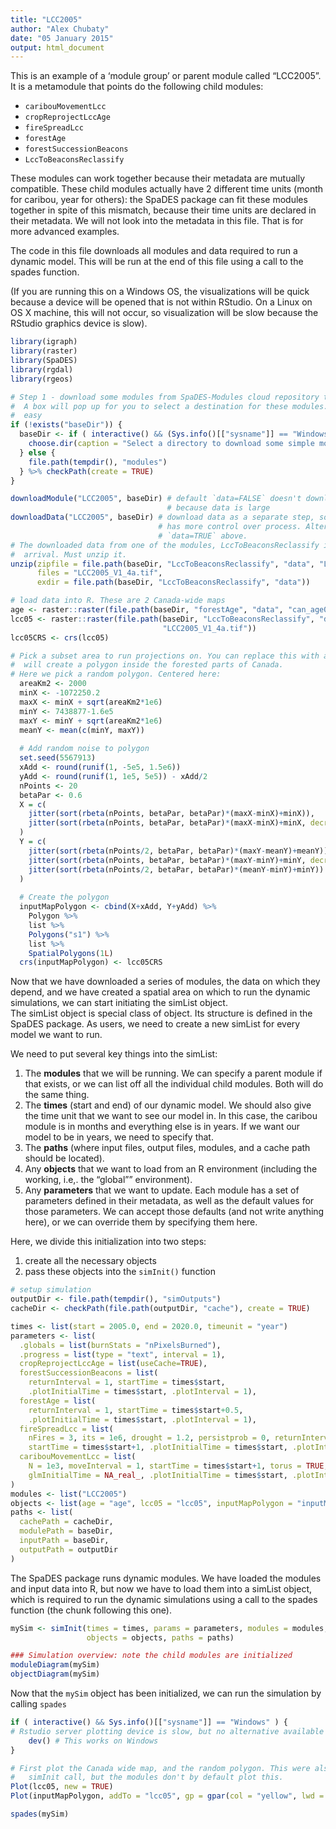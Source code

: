 ```yaml
---
title: "LCC2005"
author: "Alex Chubaty"
date: "05 January 2015"
output: html_document
---
```


This is an example of a 'module group' or parent module called "LCC2005". 
It is a metamodule that points do the following child modules:

- `caribouMovementLcc`
- `cropReprojectLccAge`
- `fireSpreadLcc`
- `forestAge`
- `forestSuccessionBeacons`
- `LccToBeaconsReclassify`

These modules can work together because their metadata are mutually compatible. 
These child modules actually have 2 different time units (month for caribou, year for others): the SpaDES package can fit these modules together in spite of this mismatch, because their time 
units are declared in their metadata. We will not look into the metadata in this file. That is for more advanced examples.

The code in this file downloads all modules and data required to run a dynamic model. 
This will be run at the end of this file using a call to the spades function.

(If you are running this on a Windows OS, the visualizations will be quick because a device will be opened that is not within RStudio.
On a Linux on OS X machine, this will not occur, so visualization will be slow because the RStudio graphics device is slow).

```r
library(igraph)
library(raster)
library(SpaDES)
library(rgdal)
library(rgeos)

# Step 1 - download some modules from SpaDES-Modules cloud repository to your computer
#  A box will pop up for you to select a destination for these modules. It should be
#  easy
if (!exists("baseDir")) {
  baseDir <- if ( interactive() && (Sys.info()[["sysname"]] == "Windows") ) {
    choose.dir(caption = "Select a directory to download some simple modules and data")
  } else {
    file.path(tempdir(), "modules")
  } %>% checkPath(create = TRUE)
}

downloadModule("LCC2005", baseDir) # default `data=FALSE` doesn't download data, 
                                   # because data is large
downloadData("LCC2005", baseDir) # download data as a separate step, solely so user 
                                 # has more control over process. Alternatively, use 
                                 # `data=TRUE` above.
# The downloaded data from one of the modules, LccToBeaconsReclassify is zipped upon 
#  arrival. Must unzip it.
unzip(zipfile = file.path(baseDir, "LccToBeaconsReclassify", "data", "LandCoverOfCanada2005_V1_4.zip"),
      files = "LCC2005_V1_4a.tif",
      exdir = file.path(baseDir, "LccToBeaconsReclassify", "data"))
```



```r
# load data into R. These are 2 Canada-wide maps
age <- raster::raster(file.path(baseDir, "forestAge", "data", "can_age04_1km.tif"))
lcc05 <- raster::raster(file.path(baseDir, "LccToBeaconsReclassify", "data",
                                  "LCC2005_V1_4a.tif"))
lcc05CRS <- crs(lcc05)

# Pick a subset area to run projections on. You can replace this with anything that 
#  will create a polygon inside the forested parts of Canada.
# Here we pick a random polygon. Centered here:
  areaKm2 <- 2000
  minX <- -1072250.2
  maxX <- minX + sqrt(areaKm2*1e6)
  minY <- 7438877-1.6e5
  maxY <- minY + sqrt(areaKm2*1e6)
  meanY <- mean(c(minY, maxY))
  
  # Add random noise to polygon
  set.seed(5567913)
  xAdd <- round(runif(1, -5e5, 1.5e6))
  yAdd <- round(runif(1, 1e5, 5e5)) - xAdd/2
  nPoints <- 20
  betaPar <- 0.6
  X = c(
    jitter(sort(rbeta(nPoints, betaPar, betaPar)*(maxX-minX)+minX)),
    jitter(sort(rbeta(nPoints, betaPar, betaPar)*(maxX-minX)+minX, decreasing = TRUE))
  )
  Y = c(
    jitter(sort(rbeta(nPoints/2, betaPar, betaPar)*(maxY-meanY)+meanY)),
    jitter(sort(rbeta(nPoints, betaPar, betaPar)*(maxY-minY)+minY, decreasing = TRUE)),
    jitter(sort(rbeta(nPoints/2, betaPar, betaPar)*(meanY-minY)+minY))
  )
  
  # Create the polygon
  inputMapPolygon <- cbind(X+xAdd, Y+yAdd) %>% 
    Polygon %>%
    list %>%
    Polygons("s1") %>%
    list %>%
    SpatialPolygons(1L)
  crs(inputMapPolygon) <- lcc05CRS
```

Now that we have downloaded a series of modules, the data on which they depend, and we have created a spatial area on which to run the dynamic simulations, we can start initiating the simList object.  
The simList object is special class of object. Its structure is defined in the SpaDES package. 
As users, we need to create a new simList for every model we want to run. 

We need to put several key things into the simList:

1. The **modules** that we will be running. We can specify a parent module if that exists, or we can list off all the individual child modules. Both will do the same thing.
2. The **times** (start and end) of our dynamic model. We should also give the time unit that we want to see our model in. In this case, the caribou module is in months and everything else is in years. If we want our model to be in years, we need to specify that.
3. The **paths** (where input files, output files, modules, and a cache path should be located).
4. Any **objects** that we want to load from an R environment (including the working, i.e,. the "global"" environment).
5. Any **parameters** that we want to update. Each module has a set of parameters defined in their metadata, as well as the default values for those parameters. We can accept those defaults (and not write anything here), or we can override them by specifying them here.

Here, we divide this initialization into two steps:

1. create all the necessary objects
2. pass these objects into the `simInit()` function

```r
# setup simulation
outputDir <- file.path(tempdir(), "simOutputs")
cacheDir <- checkPath(file.path(outputDir, "cache"), create = TRUE)

times <- list(start = 2005.0, end = 2020.0, timeunit = "year")
parameters <- list(
  .globals = list(burnStats = "nPixelsBurned"),
  .progress = list(type = "text", interval = 1),
  cropReprojectLccAge = list(useCache=TRUE),
  forestSuccessionBeacons = list(
    returnInterval = 1, startTime = times$start,
    .plotInitialTime = times$start, .plotInterval = 1),
  forestAge = list(
    returnInterval = 1, startTime = times$start+0.5,
    .plotInitialTime = times$start, .plotInterval = 1),
  fireSpreadLcc = list(
    nFires = 3, its = 1e6, drought = 1.2, persistprob = 0, returnInterval = 1,
    startTime = times$start+1, .plotInitialTime = times$start, .plotInterval = 1),
  caribouMovementLcc = list(
    N = 1e3, moveInterval = 1, startTime = times$start+1, torus = TRUE,
    glmInitialTime = NA_real_, .plotInitialTime = times$start, .plotInterval = 1)
)
modules <- list("LCC2005")
objects <- list(age = "age", lcc05 = "lcc05", inputMapPolygon = "inputMapPolygon")
paths <- list(
  cachePath = cacheDir,
  modulePath = baseDir,
  inputPath = baseDir,
  outputPath = outputDir
)
```

The SpaDES package runs dynamic modules. We have loaded the modules and input data into R, but now we have to load them into a simList object, which is required to run the dynamic simulations using a call to the spades function (the chunk following this one).

```r
mySim <- simInit(times = times, params = parameters, modules = modules,
                 objects = objects, paths = paths)

### Simulation overview: note the child modules are initialized
moduleDiagram(mySim)
objectDiagram(mySim)
```

Now that the `mySim` object has been initialized, we can run the simulation by calling
`spades`

```r
if ( interactive() && Sys.info()[["sysname"]] == "Windows" ) {
# Rstudio server plotting device is slow, but no alternative available on Linux types 
    dev() # This works on Windows
}

# First plot the Canada wide map, and the random polygon. This were also passed into the
#   simInit call, but the modules don't by default plot this.
Plot(lcc05, new = TRUE)
Plot(inputMapPolygon, addTo = "lcc05", gp = gpar(col = "yellow", lwd = 2))

spades(mySim)
```
